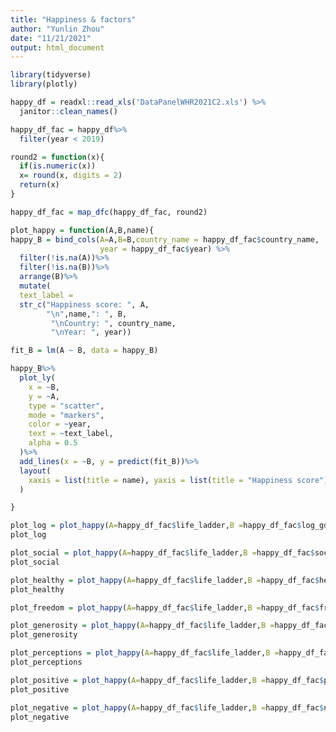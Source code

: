 ```yaml
---
title: "Happiness & factors"
author: "Yunlin Zhou"
date: "11/21/2021"
output: html_document
---
```


```r
library(tidyverse)
library(plotly)
```

```r
happy_df = readxl::read_xls('DataPanelWHR2021C2.xls') %>% 
  janitor::clean_names()

```

```r
happy_df_fac = happy_df%>%
  filter(year < 2019)

round2 = function(x){
  if(is.numeric(x))
  x= round(x, digits = 2)
  return(x)
}

happy_df_fac = map_dfc(happy_df_fac, round2)
```

```r
plot_happy = function(A,B,name){
happy_B = bind_cols(A=A,B=B,country_name = happy_df_fac$country_name,
                    year = happy_df_fac$year) %>% 
  filter(!is.na(A))%>%
  filter(!is.na(B))%>%
  arrange(B)%>%
  mutate(
  text_label = 
  str_c("Happiness score: ", A,
        "\n",name,": ", B,
         "\nCountry: ", country_name,
         "\nYear: ", year))

fit_B = lm(A ~ B, data = happy_B)

happy_B%>%
  plot_ly(
    x = ~B,
    y = ~A,
    type = "scatter",
    mode = "markers",
    color = ~year,
    text = ~text_label,
    alpha = 0.5
  )%>%
  add_lines(x = ~B, y = predict(fit_B))%>%
  layout(
    xaxis = list(title = name), yaxis = list(title = "Happiness score")
  )

}
```

```r
plot_log = plot_happy(A=happy_df_fac$life_ladder,B =happy_df_fac$log_gdp_per_capita, name = "log_gdp_per_capita")
plot_log

plot_social = plot_happy(A=happy_df_fac$life_ladder,B =happy_df_fac$social_support, name = "social_support")
plot_social

plot_healthy = plot_happy(A=happy_df_fac$life_ladder,B =happy_df_fac$healthy_life_expectancy_at_birth, name = "healthy_life_expectancy_at_birth")
plot_healthy

plot_freedom = plot_happy(A=happy_df_fac$life_ladder,B =happy_df_fac$freedom_to_make_life_choices, name = "freedom_to_make_life_choices")

plot_generosity = plot_happy(A=happy_df_fac$life_ladder,B =happy_df_fac$generosity, name = "generosity")
plot_generosity

plot_perceptions = plot_happy(A=happy_df_fac$life_ladder,B =happy_df_fac$perceptions_of_corruption, name = "perceptions_of_corruption")
plot_perceptions

plot_positive = plot_happy(A=happy_df_fac$life_ladder,B =happy_df_fac$positive_affect, name = "positive_affect")
plot_positive

plot_negative = plot_happy(A=happy_df_fac$life_ladder,B =happy_df_fac$negative_affect, name = "negative_affect")
plot_negative

```

